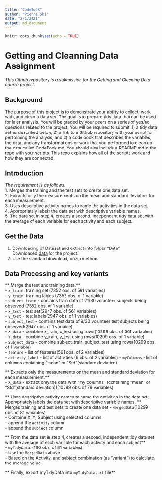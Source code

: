 ```yaml
---
title: "CodeBook"
author: "Pierre Shi"
date: "2/1/2021"
output: md_document
---
```


```r
knitr::opts_chunk$set(echo = TRUE)
```

# Getting and Cleanning Data Assignment 
_This Github repository is a submission for the Getting and Cleaning Data course project._  

## Background
The purpose of this project is to demonstrate your ability to collect, work with, and clean a data set. The goal is to prepare tidy data that can be used for later analysis. You will be graded by your peers on a series of yes/no questions related to the project. You will be required to submit: 1) a tidy data set as described below, 2) a link to a Github repository with your script for performing the analysis, and 3) a code book that describes the variables, the data, and any transformations or work that you performed to clean up the data called CodeBook.md. You should also include a README.md in the repo with your scripts. This repo explains how all of the scripts work and how they are connected.  

## Introduction  
_The requirement is as follows:_  
1. Merges the training and the test sets to create one data set.  
2. Extracts only the measurements on the mean and standard deviation for each measurement.  
3. Uses descriptive activity names to name the activities in the data set.  
4. Appropriately labels the data set with descriptive variable names.  
5. The data set in step 4, creates a second, independent tidy data set with the average of each variable for each activity and each subject.  

## Get the Data
1. Downloading of Dataset and extract into folder “Data"  
Downloaded [data](https://d396qusza40orc.cloudfront.net/getdata%2Fprojectfiles%2FUCI%20HAR%20Dataset.zip) for the project.  
1. Use the standard download, unzip method. 

## Data Processing and key variants
** Merge the test and training data.**   
  - `x_train`: training set (7352 obs. of 561 variables)  
  - `y_train`: training lables (7352 obs. of 1 variable)  
  - `subject_train` - contains train data of 21/30 volunteer subjects being observed (7352 obs. of 1 variable)  
  - `x_test` - test set(2947 obs. of 561 variables)   
  - `y_test` - test labels(2947 obs. of 1 variables)  
  - `subject_test` - contains test data of 9/30 volunteer test subjects being observed(2947 obs. of 1 variable)  
  - `X_data` - combine x_train, x_test using rows(10299 obs. of 561 variables)  
  - `Y_data` - combine y_train, y_test using rows(10299 obs. of 1 variable)  
  - `Subject_data` - combine subject_train, subject_test using rows(10299 obs. of 1 variable)  
  - `feature` - list of features(561 obs. of 2 variables)  
  - `activity_label` - list of activities (6 obs. of 2 variables) 
  - `myColumns` - list of columns containing "mean" or "Std"(standard deviation)    

** Extracts only the measurements on the mean and standard deviation for each measurement.**    
  - `X_data` - extract only the data with "my columns" (containing "mean" or "Std"(standard deviation))(10299 obs. of 79 variables) 

** Uses descriptive activity names to name the activities in the data set; Appropriately labels the data set with descriptive variable names. **   
Merges training and test sets to create one data set
  - `MergedData`(10299 obs. of 81 variables)    
    - Combine X, Y, Subject using selected columns  
    - append the `activity` column  
    - append the `subject` column  

** From the data set in step 4, creates a second, independent tidy data set with the average of each variable for each activity and each subject**   
  - `myTidyData`: (180 obs. of 81 variables)  
    - Use the `MergedData` above  
    - Based on the Activity, and subject combination (as "variant") to calculate the average value

** Finally, export myTidyData into `myTidyData.txt` file**  